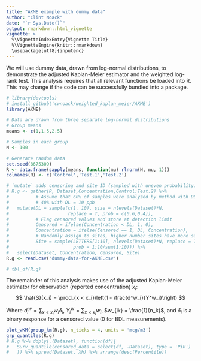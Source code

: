 ```yaml
---
title: "AKME example with dummy data"
author: "Clint Noack"
date: "`r Sys.Date()`"
output: rmarkdown::html_vignette
vignette: >
  %\VignetteIndexEntry{Vignette Title}
  %\VignetteEngine{knitr::rmarkdown}
  \usepackage[utf8]{inputenc}
---
```

We will use dummy data, drawn from log-normal distributions, to demonstrate the adjusted Kaplan-Meier estimator and the weighted log-rank test. This analysis requires that all relevant functions be loaded into R. This may change if the code can be successfully bundled into a package.

```r
# library(devtools)
# install_github('cwnoack/weighted_kaplan_meier/AKME')
library(AKME)

# Data are drawn from three separate log-normal distributions
# Group means
means <- c(1,1.5,2.5)

# Samples in each group
N <- 100

# Generate random data
set.seed(8675309)
R <- data.frame(sapply(means, function(mu) rlnorm(N, mu, 1)))
colnames(R) <- c('Control','Test.1','Test.2')

# `mutate` adds censoring and site ID (sampled with uneven probability)
# R.g <- gather(R, Dataset,Concentration,Control:Test.2) %>%
#          # Assume that 60% of samples were analyzed by method with DL = 1 ppb,
#          # 40% with DL = 10 ppb
#   mutate(DL = sample(c(1, 10), size = nlevels(Dataset)*N,
#                      replace = T, prob = c(0.6,0.4)),
#          # Flag censored values and store at detection limit
#          Censored = ifelse(Concentration < DL, 1, 0),
#          Concentration = ifelse(Censored == 1, DL, Concentration),
#          # Randomly assign to sites, higher number sites have more samples
#          Site = sample(LETTERS[1:10], nlevels(Dataset)*N, replace = T,
#                        prob = 1:10/sum(1:10))) %>%
#   select(Dataset, Concentration, Censored, Site)
R.g <- read.csv('dummy-data-for-AKME.csv')

# tbl_df(R.g)
```

The remainder of this analysis makes use of the adjusted Kaplan-Meier estimator for observation (reported concentration) $x_i$:
$$
\hat{S}(x_i) = \prod_{x < x_i}\left(1 - \frac{d^w_i}{Y^w_i}\right)
$$

Where $d^w_i = \sum_{x < x_i} w_i\delta_i$, $Y^w_i = \sum_{x < x_i} w_i$, $w_{ik} = \frac{1}{n_k}$, and $\delta_i$ is a binary response for a censored value (0 for BDL measurements).

```r
plot_wKM(group_km(R.g), n_ticks = 4, units = 'mcg/m3')
grp_quantiles(R.g)
# R.g %>% ddply(.(Dataset), function(df){
#   Surv_quantile(censored_data = select(df, -Dataset), type = 'PiR')
#   }) %>% spread(Dataset, Xh) %>% arrange(desc(Percentile))
```
